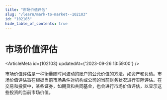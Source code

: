 ```yaml
---
title: "市场价值评估"
slug: "/learn/mark-to-market--102103"
id: "102103"
hide_table_of_contents: true
---
```



# 市场价值评估

<ArticleMeta id={102103} updatedAt={'2023-09-26 13:59:00'} />
<div className='border-solid border-b border-t-0 my-4 border-[var(--ifm-color-gray-300)]' />

市场价值评估是一种衡量随时间波动的账户的公允价值的方法，如资产和负债。市场价值评估旨在根据当前市场条件对机构或公司的当前财务状况进行实际评估。在交易和投资中，某些证券，如期货和共同基金，也会进行市场价值评估，以显示这些投资的当前市场价值。
